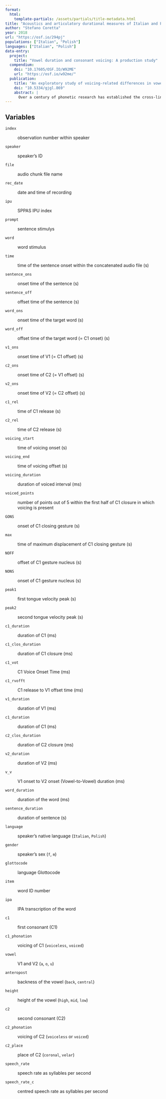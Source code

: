 ```yaml
---
format: 
  html:
    template-partials: /assets/partials/title-metadata.html
title: "Acoustics and articulatory durational measures of Italian and Polish"
author: "Stefano Coretta"
year: 2018
url: "https://osf.io/294pj"
populations: ["Italian", "Polish"]
languages: ["Italian", "Polish"]
data-entry:
  project:
    title: "Vowel duration and consonant voicing: A production study"
  compendium:
    doi: "10.17605/OSF.IO/W92ME"
    url: "https://osf.io/w92me/"
  publication:
    title: "An exploratory study of voicing-related differences in vowel duration as compensatory temporal adjustment in Italian and Polish"
    doi: "10.5334/gjgl.869"
    abstract: |
      Over a century of phonetic research has established the cross-linguistic existence of the so called “voicing effect”, by which vowels tend to be shorter when followed by voiceless stops and longer when the following stop is voiced. However, no agreement is found among scholars regarding the source of this effect, and several causal accounts have been advanced. A notable one is the compensatory temporal adjustment account, according to which the duration of the vowel is inversely correlated with the stop closure duration (voiceless stops having longer closure durations than voiced stops). The compensatory account has been criticised due to lack of empirical support and its vagueness regarding the temporal interval within which compensation is implemented. The results from an exploratory study of Italian and Polish suggest that the duration of the interval between two consecutive stop releases in CVCV words in these languages is not affected by the voicing of the second stop. The durational difference of the first vowel and the stop closure would then follow from differences in timing of the VC boundary within this interval. While other aspects, like production mechanisms related to laryngeal features effects and perceptual biases cannot be ruled out, the data discussed here are compatible with a production account based on compensatory mechanisms.
---
```


## Variables

`index`

:   observation number within speaker

`speaker`

:   speaker's ID

`file`

:   audio chunk file name

`rec_date`

:   date and time of recording

`ipu`

:   SPPAS IPU index

`prompt`

:   sentence stimulys

`word`

:   word stimulus

`time`

:   time of the sentence onset within the concatenated audio file (s)

`sentence_ons`

:   onset time of the sentence (s)

`sentence_off`

:   offset time of the sentence (s)

`word_ons`

:   onset time of the target word (s)

`word_off`

:   offset time of the target word (= C1 onset) (s)

`v1_ons`

:   onset time of V1 (= C1 offset) (s)

`c2_ons`

:   onset time of C2 (= V1 offset) (s)

`v2_ons`

:   onset time of V2 (= C2 offset) (s)

`c1_rel`

:   time of C1 release (s)

`c2_rel`

:   time of C2 release (s)

`voicing_start`

:   time of voicing onset (s)

`voicing_end`

:   time of voicing offset (s)

`voicing_duration`

:   duration of voiced interval (ms)

`voiced_points`

:   number of points out of 5 within the first half of C1 closure in which voicing is present

`GONS`

:   onset of C1 closing gesture (s)

`max`

:   time of maximum displacement of C1 closing gesture (s)

`NOFF`

:   offset of C1 gesture nucleus (s)

`NONS`

:   onset of C1 gesture nucleus (s)

`peak1`

:   first tongue velocity peak (s)

`peak2`

:   second tongue velocity peak (s)

`c1_duration`

:   duration of C1 (ms)

`c1_clos_duration`

:   duration of C1 closure (ms)

`c1_vot`

:   C1 Voice Onset Time (ms)

`c1_rvofft`

:   C1 release to V1 offset time (ms)

`v1_duration`

:   duration of V1 (ms)

`c1_duration`

:   duration of C1 (ms)

`c2_clos_duration`

:   duration of C2 closure (ms)

`v2_duration`

:   duration of V2 (ms)

`v_v`

:   V1 onset to V2 onset (Vowel-to-Vowel) duration (ms)

`word_duration`

:   duration of the word (ms)

`sentence_duration`

:   duration of sentence (s)

`language`

:   speaker's native language (`Italian`, `Polish`)

`gender`

:   speaker's sex (`f`, `m`)

`glottocode`

:   language Glottocode

`item`

:   word ID number

`ipa`

:   IPA transcription of the word

`c1`

:   first consonant (C1)

`c1_phonation`

:   voicing of C1 (`voiceless`, `voiced`)

`vowel`

:   V1 and V2 (`a`, `o`, `u`)

`anteropost`

:   backness of the vowel (`back`, `central`)

`height`

:   height of the vowel (`high`, `mid`, `low`)

`c2`

:   second consonant (C2)

`c2_phonation`

:   voicing of C2 (`voiceless` or `voiced`)

`c2_place`

:   place of C2 (`coronal`, `velar`)

`speech_rate`

:   speech rate as syllables per second

`speech_rate_c`

:   centred speech rate as syllables per second

